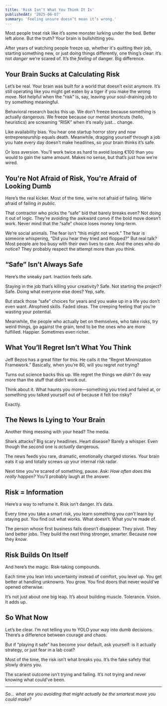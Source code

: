```yaml
---
title: 'Risk Isn’t What You Think It Is'
publishedAt: '2025-06-07'
summary: 'Feeling unsure doesn’t mean it’s wrong.'
---
```


Most people treat risk like it’s some monster lurking under the bed. Better left alone. But the truth? Your brain is bullshitting you.

After years of watching people freeze up, whether it's quitting their job, starting something new, or just doing things differently, one thing’s clear: it’s not *danger* we’re scared of. It’s the *feeling* of danger. Big difference.

## Your Brain Sucks at Calculating Risk

Let’s be real. Your brain was built for a world that doesn’t exist anymore. It’s still operating like you might get eaten by a tiger if you make the wrong move. Not helpful when the “risk” is, say, leaving your soul-draining job to try something meaningful.

Behavioral research backs this up. We don’t freeze because something is actually dangerous. We freeze because our mental shortcuts (hello, heuristics) are screaming “RISK” when it’s really just... change.

Like availability bias. You hear one startup horror story and now entrepreneurship equals death. Meanwhile, dragging yourself through a job you hate every day doesn’t make headlines, so your brain thinks it’s safe.

Or loss aversion. You’ll work twice as hard to avoid losing €100 than you would to gain the same amount. Makes no sense, but that’s just how we’re wired.

## You're Not Afraid of Risk, You're Afraid of Looking Dumb

Here’s the real kicker. Most of the time, we’re not afraid of failing. We’re afraid of failing *in public*.

That contractor who picks the “safe” bid that barely breaks even? Not doing it out of logic. They’re avoiding the awkward convo if the bold move doesn’t work. Never mind that the “safe” choice loses money long-term.

We’re social animals. The fear isn’t “this might not work.” The fear is someone whispering, “Did you hear they tried and flopped?” But real talk? Most people are too busy with their own lives to care. And the ones who *do* notice? They probably respect the attempt more than you think.

## “Safe” Isn’t Always Safe

Here’s the sneaky part. Inaction feels safe.

Staying in the job that’s killing your creativity? Safe. Not starting the project? Safe. Doing what everyone else does? Yep, safe.

But stack those “safe” choices for years and you wake up in a life you don’t even want. Atrophied skills. Faded ideas. The creeping feeling that you’re wasting your potential.

Meanwhile, the people who actually bet on themselves, who take risks, try weird things, go against the grain, tend to be the ones who are more fulfilled. Happier. Sometimes even richer.

## What You’ll Regret Isn’t What You Think

Jeff Bezos has a great filter for this. He calls it the “Regret Minimization Framework.” Basically, when you’re 80, will you regret *not* trying?

Turns out science backs this up. We regret the things we *didn’t* do way more than the stuff that didn’t work out.

Think about it. What haunts you more—something you tried and failed at, or something you talked yourself out of because it felt too risky?

Exactly.

## The News Is Lying to Your Brain

Another thing messing with your head? The media.

Shark attacks? Big scary headlines. Heart disease? Barely a whisper. Even though the second one is *actually* dangerous.

The news feeds you rare, dramatic, emotionally charged stories. Your brain eats it up and totally screws up your internal risk radar.

Next time you're scared of something, pause. Ask: *How often does this really happen?* You’ll probably laugh at the answer.

## Risk = Information

Here’s a way to reframe it. Risk isn’t danger. It’s data.

Every time you take a smart risk, you learn something you *can’t* learn by staying put. You find out what works. What doesn’t. What you're made of.

The person whose first business fails doesn’t disappear. They pivot. They land better jobs. They build the next thing stronger, smarter. Because now they *know*.

## Risk Builds On Itself

And here’s the magic. Risk-taking compounds.

Each time you lean into uncertainty instead of comfort, you level up. You get better at handling unknowns. You grow. You find doors that never would’ve opened otherwise.

It’s not just about one big leap. It’s about building muscle. Tolerance. Vision. It adds up.

## So What Now

Let’s be clear. I’m not telling you to YOLO your way into dumb decisions. There’s a difference between courage and chaos.

But if “playing it safe” has become your default, ask yourself: is it actually strategy, or just fear in a lab coat?

Most of the time, the risk isn’t what breaks you. It’s the fake safety that slowly drains you.

The scariest outcome isn’t trying and failing. It’s not trying and never knowing what could’ve been.

---

*So... what are you avoiding that might actually be the smartest move you could make?*
